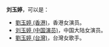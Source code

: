 '''刘玉婷'''，可以是：

* [[劉玉婷_(香港)|劉玉婷 (香港)]]，香港女演员。
* [[刘玉婷_(中国演员)|刘玉婷 (中国演员)]]，中国大陆女演员。
* [[劉玉婷_(台灣)|劉玉婷 (台灣)]]，台灣女歌手。
{{disambig|Cat=三字刘姓人名消歧义}}